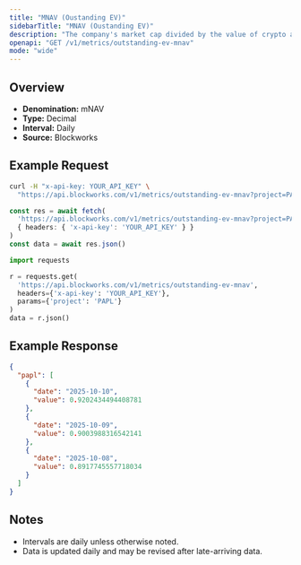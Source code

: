 ```yaml
---
title: "MNAV (Oustanding EV)"
sidebarTitle: "MNAV (Oustanding EV)"
description: "The company's market cap divided by the value of crypto asset holdings. Often called Basic mNAV, it is the most simplistic way to track the multiple the company trades at relative to its crypto assets held. This figure can be calculated using both the market cap and the enterprise value. Some Companies may hold a considerable amount of cash that has not yet been deployed into crypto, which the Enterprise Value calculation highlights."
openapi: "GET /v1/metrics/outstanding-ev-mnav"
mode: "wide"
---
```


## Overview

- **Denomination:** mNAV
- **Type:** Decimal
- **Interval:** Daily
- **Source:** Blockworks

## Example Request

<CodeGroup>

```bash cURL
curl -H "x-api-key: YOUR_API_KEY" \
  "https://api.blockworks.com/v1/metrics/outstanding-ev-mnav?project=PAPL"
```

```typescript TypeScript
const res = await fetch(
  'https://api.blockworks.com/v1/metrics/outstanding-ev-mnav?project=PAPL',
  { headers: { 'x-api-key': 'YOUR_API_KEY' } }
)
const data = await res.json()
```

```python Python
import requests

r = requests.get(
  'https://api.blockworks.com/v1/metrics/outstanding-ev-mnav',
  headers={'x-api-key': 'YOUR_API_KEY'},
  params={'project': 'PAPL'}
)
data = r.json()
```

</CodeGroup>

## Example Response

```json
{
  "papl": [
    {
      "date": "2025-10-10",
      "value": 0.9202434494408781
    },
    {
      "date": "2025-10-09",
      "value": 0.9003988316542141
    },
    {
      "date": "2025-10-08",
      "value": 0.8917745557718034
    }
  ]
}
```

## Notes
- Intervals are daily unless otherwise noted.
- Data is updated daily and may be revised after late-arriving data.